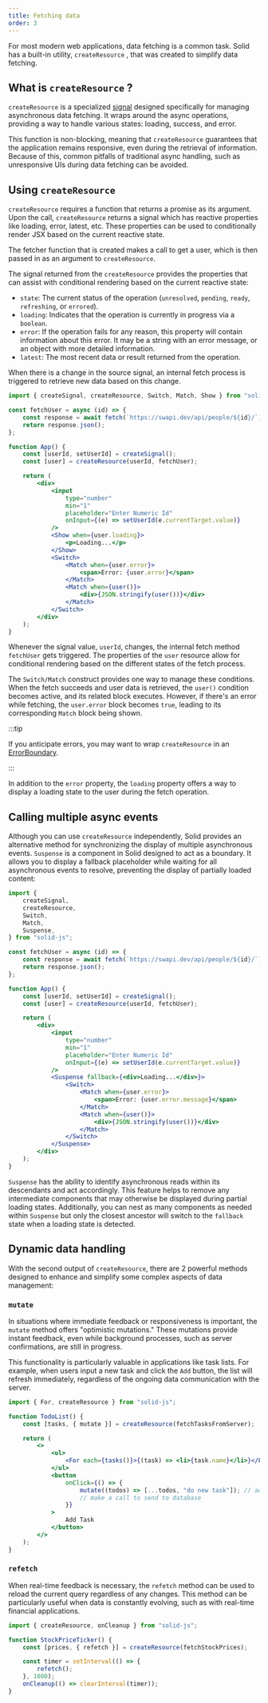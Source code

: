 ```yaml
---
title: Fetching data
order: 3
---
```


For most modern web applications, data fetching is a common task.
Solid has a built-in utility, `createResource` , that was created to simplify data fetching.

## What is `createResource` ?

`createResource` is a specialized [signal](/concepts/signals) designed specifically for managing asynchronous data fetching.
It wraps around the async operations, providing a way to handle various states: loading, success, and error.

This function is non-blocking, meaning that `createResource` guarantees that the application remains responsive, even during the retrieval of information.
Because of this, common pitfalls of traditional async handling, such as unresponsive UIs during data fetching can be avoided.

## Using `createResource`

`createResource` requires a function that returns a promise as its argument.
Upon the call, `createResource` returns a signal which has reactive properties like loading, error, latest, etc.
These properties can be used to conditionally render JSX based on the current reactive state.

The fetcher function that is created makes a call to get a user, which is then passed in as an argument to `createResource`.

The signal returned from the `createResource` provides the properties that can assist with conditional rendering based on the current reactive state:

- `state`: The current status of the operation (`unresolved`, `pending`, `ready`, `refreshing`, or `errored`).
- `loading`: Indicates that the operation is currently in progress via a `boolean`.
- `error`: If the operation fails for any reason, this property will contain information about this error.
  It may be a string with an error message, or an object with more detailed information.
- `latest`: The most recent data or result returned from the operation.

When there is a change in the source signal, an internal fetch process is triggered to retrieve new data based on this change.

```jsx
import { createSignal, createResource, Switch, Match, Show } from "solid-js";

const fetchUser = async (id) => {
	const response = await fetch(`https://swapi.dev/api/people/${id}/`);
	return response.json();
};

function App() {
	const [userId, setUserId] = createSignal();
	const [user] = createResource(userId, fetchUser);

	return (
		<div>
			<input
				type="number"
				min="1"
				placeholder="Enter Numeric Id"
				onInput={(e) => setUserId(e.currentTarget.value)}
			/>
			<Show when={user.loading}>
				<p>Loading...</p>
			</Show>
			<Switch>
				<Match when={user.error}>
					<span>Error: {user.error}</span>
				</Match>
				<Match when={user()}>
					<div>{JSON.stringify(user())}</div>
				</Match>
			</Switch>
		</div>
	);
}
```

Whenever the signal value, `userId`, changes, the internal fetch method `fetchUser` gets triggered.
The properties of the `user` resource allow for conditional rendering based on the different states of the fetch process.

The `Switch/Match` construct provides one way to manage these conditions.
When the fetch succeeds and user data is retrieved, the `user()` condition becomes active, and its related block executes.
However, if there's an error while fetching, the `user.error` block becomes `true`, leading to its corresponding `Match` block being shown.

:::tip

If you anticipate errors, you may want to wrap `createResource` in an [ErrorBoundary](/reference/components/error-boundary).

:::

In addition to the `error` property, the `loading` property offers a way to display a loading state to the user during the fetch operation.

## Calling multiple async events

Although you can use `createResource` independently, Solid provides an alternative method for synchronizing the display of multiple asynchronous events.
`Suspense` is a component in Solid designed to act as a boundary.
It allows you to display a fallback placeholder while waiting for all asynchronous events to resolve, preventing the display of partially loaded content:

```jsx
import {
	createSignal,
	createResource,
	Switch,
	Match,
	Suspense,
} from "solid-js";

const fetchUser = async (id) => {
	const response = await fetch(`https://swapi.dev/api/people/${id}/`);
	return response.json();
};

function App() {
	const [userId, setUserId] = createSignal();
	const [user] = createResource(userId, fetchUser);

	return (
		<div>
			<input
				type="number"
				min="1"
				placeholder="Enter Numeric Id"
				onInput={(e) => setUserId(e.currentTarget.value)}
			/>
			<Suspense fallback={<div>Loading...</div>}>
				<Switch>
					<Match when={user.error}>
						<span>Error: {user.error.message}</span>
					</Match>
					<Match when={user()}>
						<div>{JSON.stringify(user())}</div>
					</Match>
				</Switch>
			</Suspense>
		</div>
	);
}
```

`Suspense` has the ability to identify asynchronous reads within its descendants and act accordingly.
This feature helps to remove any intermediate components that may otherwise be displayed during partial loading states.
Additionally, you can nest as many components as needed within `Suspense` but only the closest ancestor will switch to the `fallback` state when a loading state is detected.

<EraserLink
	href="https://app.eraser.io/workspace/maDvFw5OryuPJOwSLyK9?elements=kMt6qc0qF9MlG2K9P28pOQ"
	preview="https://app.eraser.io/workspace/maDvFw5OryuPJOwSLyK9/preview?elements=kMt6qc0qF9MlG2K9P28pOQ&type=embed"
/>

## Dynamic data handling

With the second output of `createResource`, there are 2 powerful methods designed to enhance and simplify some complex aspects of data management:

### `mutate`

In situations where immediate feedback or responsiveness is important, the `mutate` method offers "optimistic mutations."
These mutations provide instant feedback, even while background processes, such as server confirmations, are still in progress.

This functionality is particularly valuable in applications like task lists.
For example, when users input a new task and click the `Add` button, the list will refresh immediately, regardless of the ongoing data communication with the server.

```jsx
import { For, createResource } from "solid-js";

function TodoList() {
	const [tasks, { mutate }] = createResource(fetchTasksFromServer);

	return (
		<>
			<ul>
				<For each={tasks()}>{(task) => <li>{task.name}</li>}</For>
			</ul>
			<button
				onClick={() => {
					mutate((todos) => [...todos, "do new task"]); // add todo for user
					// make a call to send to database
				}}
			>
				Add Task
			</button>
		</>
	);
}
```

### `refetch`

When real-time feedback is necessary, the `refetch` method can be used to reload the current query regardless of any changes.
This method can be particularly useful when data is constantly evolving, such as with real-time financial applications.

```jsx
import { createResource, onCleanup } from "solid-js";

function StockPriceTicker() {
	const [prices, { refetch }] = createResource(fetchStockPrices);

	const timer = setInterval(() => {
		refetch();
	}, 1000);
	onCleanup(() => clearInterval(timer));
}
```

